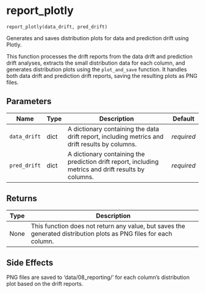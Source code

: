# report_plotly { #nodes.report_plotly }

`report_plotly(data_drift, pred_drift)`

Generates and saves distribution plots for data and prediction drift using Plotly.

This function processes the drift reports from the data drift and prediction drift analyses,
extracts the small distribution data for each column, and generates distribution plots using
the `plot_and_save` function. It handles both data drift and prediction drift reports, saving
the resulting plots as PNG files.

## Parameters

| Name         | Type   | Description                                                                                          | Default    |
|--------------|--------|------------------------------------------------------------------------------------------------------|------------|
| `data_drift` | dict   | A dictionary containing the data drift report, including metrics and drift results by columns.       | _required_ |
| `pred_drift` | dict   | A dictionary containing the prediction drift report, including metrics and drift results by columns. | _required_ |

## Returns

| Type   | Description                                                                                                       |
|--------|-------------------------------------------------------------------------------------------------------------------|
| None   | This function does not return any value, but saves the generated distribution plots as PNG files for each column. |

## Side Effects

PNG files are saved to 'data/08_reporting/' for each column's distribution plot based
on the drift reports.